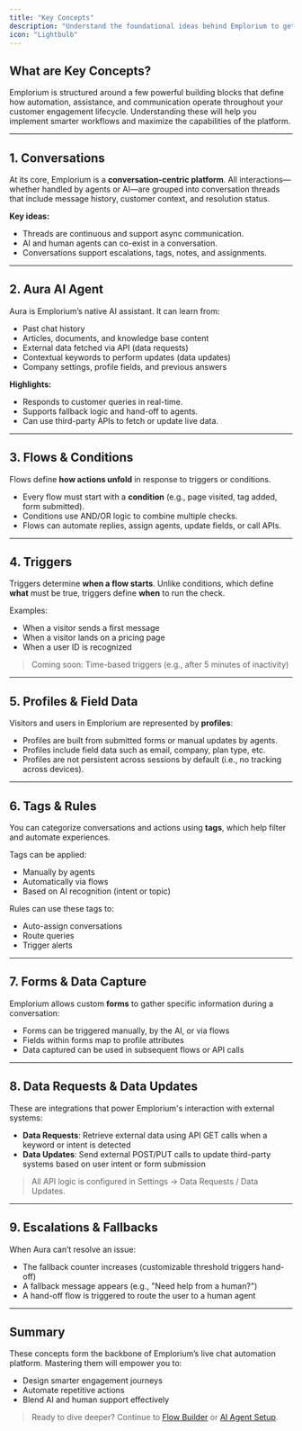 ```yaml
---
title: "Key Concepts"
description: "Understand the foundational ideas behind Emplorium to get the most out of your experience."
icon: "Lightbulb"
---
```


## What are Key Concepts?

Emplorium is structured around a few powerful building blocks that define how automation, assistance, and communication operate throughout your customer engagement lifecycle. Understanding these will help you implement smarter workflows and maximize the capabilities of the platform.

---

## 1. Conversations

At its core, Emplorium is a **conversation-centric platform**. All interactions—whether handled by agents or AI—are grouped into conversation threads that include message history, customer context, and resolution status.

**Key ideas:**
- Threads are continuous and support async communication.
- AI and human agents can co-exist in a conversation.
- Conversations support escalations, tags, notes, and assignments.

---

## 2. Aura AI Agent

Aura is Emplorium’s native AI assistant. It can learn from:
- Past chat history
- Articles, documents, and knowledge base content
- External data fetched via API (data requests)
- Contextual keywords to perform updates (data updates)
- Company settings, profile fields, and previous answers

**Highlights:**
- Responds to customer queries in real-time.
- Supports fallback logic and hand-off to agents.
- Can use third-party APIs to fetch or update live data.

---

## 3. Flows & Conditions

Flows define **how actions unfold** in response to triggers or conditions.

- Every flow must start with a **condition** (e.g., page visited, tag added, form submitted).
- Conditions use AND/OR logic to combine multiple checks.
- Flows can automate replies, assign agents, update fields, or call APIs.

---

## 4. Triggers

Triggers determine **when a flow starts**. Unlike conditions, which define **what** must be true, triggers define **when** to run the check.

Examples:
- When a visitor sends a first message
- When a visitor lands on a pricing page
- When a user ID is recognized

> Coming soon: Time-based triggers (e.g., after 5 minutes of inactivity)

---

## 5. Profiles & Field Data

Visitors and users in Emplorium are represented by **profiles**:
- Profiles are built from submitted forms or manual updates by agents.
- Profiles include field data such as email, company, plan type, etc.
- Profiles are not persistent across sessions by default (i.e., no tracking across devices).

---

## 6. Tags & Rules

You can categorize conversations and actions using **tags**, which help filter and automate experiences.

Tags can be applied:
- Manually by agents
- Automatically via flows
- Based on AI recognition (intent or topic)

Rules can use these tags to:
- Auto-assign conversations
- Route queries
- Trigger alerts

---

## 7. Forms & Data Capture

Emplorium allows custom **forms** to gather specific information during a conversation:
- Forms can be triggered manually, by the AI, or via flows
- Fields within forms map to profile attributes
- Data captured can be used in subsequent flows or API calls

---

## 8. Data Requests & Data Updates

These are integrations that power Emplorium's interaction with external systems:

- **Data Requests**: Retrieve external data using API GET calls when a keyword or intent is detected
- **Data Updates**: Send external POST/PUT calls to update third-party systems based on user intent or form submission

> All API logic is configured in Settings → Data Requests / Data Updates.

---

## 9. Escalations & Fallbacks

When Aura can’t resolve an issue:
- The fallback counter increases (customizable threshold triggers hand-off)
- A fallback message appears (e.g., "Need help from a human?")
- A hand-off flow is triggered to route the user to a human agent

---

## Summary

These concepts form the backbone of Emplorium’s live chat automation platform. Mastering them will empower you to:
- Design smarter engagement journeys
- Automate repetitive actions
- Blend AI and human support effectively

> Ready to dive deeper? Continue to [Flow Builder](/features/flow-builder) or [AI Agent Setup](/features/aura-ai-agent).